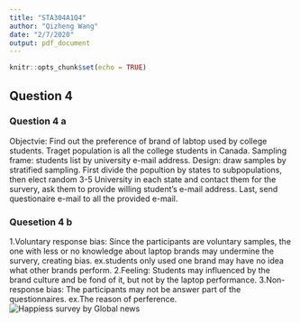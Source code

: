```yaml
---
title: "STA304A1Q4"
author: "Qizheng Wang"
date: "2/7/2020"
output: pdf_document
---
```


```r
knitr::opts_chunk$set(echo = TRUE)
```

## Question 4
### Question 4 a
Objectvie: Find out the preference of brand of labtop used by college students.\newline
Traget population is all the college students in Canada.\newline
Sampling frame: students list by university e-mail address.\newline
Design: draw samples by stratified sampling. First divide the popultion by states to subpopulations, then elect random 3-5 University in each state and contact them for the survery, ask them to provide willing student's e-mail address. Last, send questionaire e-mail to all the provided e-mail.\newline

### Quesetion 4 b
1.Voluntary response bias: Since the participants are voluntary samples, the one with less or no knowledge about laptop brands may undermine the survery, creating bias. ex.students only used one brand may have no idea what other brands perform.
2.Feeling: Students may influenced by the brand culture and be fond of it, but not by the laptop performance.
3.Non-response bias: The participants may not be answer part of the questionnaires. ex.The reason of perference.\newline
![Happiess survey by Global news](HappinessSurvey)

